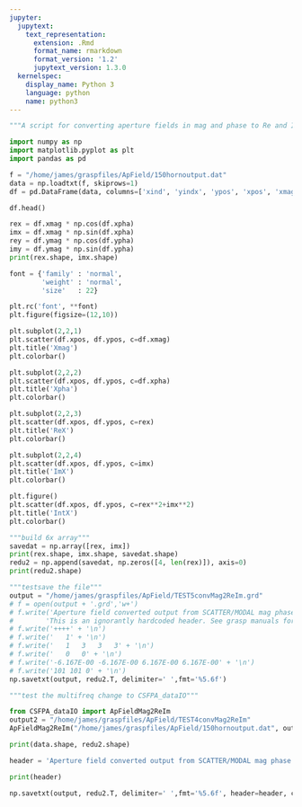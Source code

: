 ```yaml
---
jupyter:
  jupytext:
    text_representation:
      extension: .Rmd
      format_name: rmarkdown
      format_version: '1.2'
      jupytext_version: 1.3.0
  kernelspec:
    display_name: Python 3
    language: python
    name: python3
---
```


```python
"""A script for converting aperture fields in mag and phase to Re and Im. Also will test a function to add to CSFPA_datIO"""
```

```python
import numpy as np
import matplotlib.pyplot as plt
import pandas as pd
```

```python
f = "/home/james/graspfiles/ApField/150hornoutput.dat"
data = np.loadtxt(f, skiprows=1)
df = pd.DataFrame(data, columns=['xind', 'yindx', 'ypos', 'xpos', 'xmag', 'xpha', 'ymag', 'ypha'])

```

```python
df.head()

```

```python
rex = df.xmag * np.cos(df.xpha)
imx = df.xmag * np.sin(df.xpha)
rey = df.ymag * np.cos(df.ypha)
imy = df.ymag * np.sin(df.ypha)
print(rex.shape, imx.shape)
```

```python
font = {'family' : 'normal',
        'weight' : 'normal',
        'size'   : 22}

plt.rc('font', **font)
plt.figure(figsize=(12,10))

plt.subplot(2,2,1)
plt.scatter(df.xpos, df.ypos, c=df.xmag)
plt.title('Xmag')
plt.colorbar()

plt.subplot(2,2,2)
plt.scatter(df.xpos, df.ypos, c=df.xpha)
plt.title('Xpha')
plt.colorbar()

plt.subplot(2,2,3)
plt.scatter(df.xpos, df.ypos, c=rex)
plt.title('ReX')
plt.colorbar()

plt.subplot(2,2,4)
plt.scatter(df.xpos, df.ypos, c=imx)
plt.title('ImX')
plt.colorbar()

plt.figure()
plt.scatter(df.xpos, df.ypos, c=rex**2+imx**2)
plt.title('IntX')
plt.colorbar()
```

```python
"""build 6x array"""
savedat = np.array([rex, imx])
print(rex.shape, imx.shape, savedat.shape)
redu2 = np.append(savedat, np.zeros([4, len(rex)]), axis=0)
print(redu2.shape)
```

```python
"""testsave the file"""
output = "/home/james/graspfiles/ApField/TEST5convMag2ReIm.grd"
# f = open(output + '.grd','w+')
# f.write('Aperture field converted output from SCATTER/MODAL mag phase to GRASP format Re Im' + '\n' +
#        'This is an ignorantly hardcoded header. See grasp manuals for you own header'+'\n')
# f.write('++++' + '\n')
# f.write('   1' + '\n')
# f.write('   1   3   3   3' + '\n')
# f.write('   0   0' + '\n')
# f.write('-6.167E-00 -6.167E-00 6.167E-00 6.167E-00' + '\n')
# f.write('101 101 0' + '\n')
np.savetxt(output, redu2.T, delimiter=' ',fmt='%5.6f')
```

```python
"""test the multifreq change to CSFPA_dataIO"""
```

```python
from CSFPA_dataIO import ApFieldMag2ReIm
output2 = "/home/james/graspfiles/ApField/TEST4convMag2ReIm"
ApFieldMag2ReIm("/home/james/graspfiles/ApField/150hornoutput.dat", output2)
```

```python
print(data.shape, redu2.shape)
```

```python
header = 'Aperture field converted output from SCATTER/MODAL mag phase to GRASP format Re Im'+'\n'+'This is an ignorantly hardcoded header. See grasp manuals for you own header'+'\n'+'++++' + '\n'+'   1' + '\n'+'   1   3   3   3' + '\n'+'   0   0' + '\n'+'-6.167E-00 -6.167E-00 6.167E-00 6.167E-00' + '\n'+'101 101 0'

print(header)

np.savetxt(output, redu2.T, delimiter=' ',fmt='%5.6f', header=header, comments='')
```

```python

```

